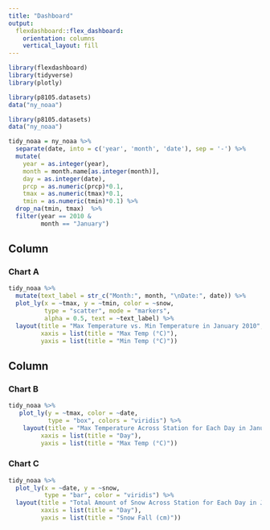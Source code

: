 ```yaml
---
title: "Dashboard"
output: 
  flexdashboard::flex_dashboard:
    orientation: columns
    vertical_layout: fill
---
```


```r
library(flexdashboard)
library(tidyverse)
library(plotly)
```

```r
library(p8105.datasets)
data("ny_noaa")
```

```r
library(p8105.datasets)
data("ny_noaa")

tidy_noaa = ny_noaa %>% 
  separate(date, into = c('year', 'month', 'date'), sep = '-') %>% 
  mutate(
    year = as.integer(year),
    month = month.name[as.integer(month)],
    day = as.integer(date),
    prcp = as.numeric(prcp)*0.1,
    tmax = as.numeric(tmax)*0.1,
    tmin = as.numeric(tmin)*0.1) %>%
  drop_na(tmin, tmax)  %>%
  filter(year == 2010 &
         month == "January")
```


Column {data-width=650}
-----------------------------------------------------------------------

### Chart A

```r
tidy_noaa %>%
  mutate(text_label = str_c("Month:", month, "\nDate:", date)) %>% 
  plot_ly(x = ~tmax, y = ~tmin, color = ~snow,
          type = "scatter", mode = "markers",
          alpha = 0.5, text = ~text_label) %>% 
  layout(title = "Max Temperature vs. Min Temperature in January 2010",
         xaxis = list(title = "Max Temp (°C)"),
         yaxis = list(title = "Min Temp (°C)"))


```

Column {data-width=350}
-----------------------------------------------------------------------

### Chart B

```r
tidy_noaa %>% 
   plot_ly(y = ~tmax, color = ~date, 
           type = "box", colors = "viridis") %>% 
    layout(title = "Max Temperature Across Station for Each Day in January 2010",
         xaxis = list(title = "Day"),
         yaxis = list(title = "Max Temp (°C)"))
```

### Chart C

```r
tidy_noaa %>% 
  plot_ly(x = ~date, y = ~snow,
          type = "bar", color = "viridis") %>% 
  layout(title = "Total Amount of Snow Across Station for Each Day in January 2010",
         xaxis = list(title = "Day"),
         yaxis = list(title = "Snow Fall (cm)"))
```

